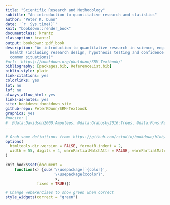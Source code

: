 ```yaml
---
title: "Scientific Research and Methodology"
subtitle: "An introduction to quantitative research and statistics"
author: "Peter K. Dunn"
date: '`r  Sys.time()`'
knit: "bookdown::render_book"
documentclass: krantz
classoption: krantz1
output: bookdown::pdf_book
description: "An introduction to quantitative research in science, engineering and
  health (including research design, hypothesis testing and confidence intervals in
  common situations)"
#url: 'https\://bookdown.org/pkaldunn/SRM-Textbook/'
bibliography: [packages.bib, ReferenceList.bib]
biblio-style: plain
link-citations: yes
colorlinks: yes
lot: no
lof: no
always_allow_html: yes
links-as-notes: yes
site: bookdown::bookdown_site
github-repo: PeterKDunn/SRM-Textbook
graphics: yes
#nocite: |
#  @data:Davidson2000:Amputees, @data:Grabosky2016:Trees, @data:Pons:ResponseTime, @data:Edwards2015:PA
---
```



```r
# Grab some definitions from: https://github.com/rstudio/bookdown/blob/main/inst/examples/index.Rmd
options(
  htmltools.dir.version = FALSE, formatR.indent = 2,
  width = 55, digits = 4, warnPartialMatchAttr = FALSE, warnPartialMatchDollar = FALSE
)
```



```r
knit_hooks$set(document = 
    function(x) {sub('\\usepackage[]{color}', 
                     '\\usepackage{xcolor}', 
                      x,
		      fixed = TRUE)})

# Change webexercises to show green when correct
style_widgets(correct = "green")
```


<!-- TO RENDER -->
<!-- RUN IN R: -->

<!-- # render_book("index.Rmd", clean = FALSE) -->
<!--    where the  clean = TRUE  keeps the md files (for converting to epub?) -->

<!-- # render_book("index.Rmd", "bookdown::pdf_book") -->
<!-- # render_book("index.Rmd"); render_book("index.Rmd", "bookdown::pdf_book") -->

<!--  TO PUBLISH ON BOOKDOWN:  -->
<!-- library(rsconnect) -->
<!-- bookdown::publish_book() -->
<!-- WAS: publish_book(name="Book"); publish_book() -->


<!-- # It seems that figures default to:  -->
<!-- #     fig.width=7 (inches) and fig.height = 5 (inches) -->
<!-- #  -->

<!-- ```{r fig.align='center', echo=FALSE, include=identical(knitr:::pandoc_to(), 'html')} -->
<!-- knitr::include_graphics('OtherImages/coversmall.png', dpi = NA) -->
<!-- ``` -->


